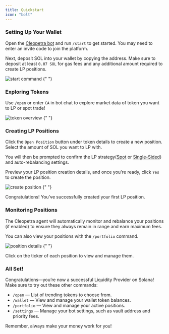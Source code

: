 ```yaml
---
title: Quickstart
icon: "bolt"
---
```


### Setting Up Your Wallet

Open the [Cleopetra bot](https://t.me/cleopetra_bot?start=ref_GOLD) and run `/start` to get started. You may need to enter an invite code to join the platform.

Next, deposit SOL into your wallet by copying the address. Make sure to deposit at least `0.07 SOL` for gas fees and any additional amount required to create LP positions.

<Frame>
  <img src="/images/start.png" alt="start command" className="rounded-lg" />
</Frame>{" "}

### Exploring Tokens

Use `/open` or enter `CA` in bot chat to explore market data of token you want to LP or spot trade!

<Frame>
  <img
    src="/images/token-overview.png"
    alt="token overview"
    className="rounded-lg"
  />
</Frame>{" "}

### Creating LP Positions

Click the `Open Position` button under token details to create a new position. Select the amount of SOL you want to LP with. 

You will then be prompted to confirm the LP strategy([Spot](/strategies/spot) or [Single-Sided](/strategies/single)) and auto-rebalancing settings.  

Preview your LP position creation details, and once you're ready, click `Yes` to create the position.

<Frame>
  <img
    src="/images/create-position.png"
    alt="create position"
    className="rounded-lg"
  />
</Frame>{" "}

<Icon icon="check" /> Congratulations! You’ve successfully created your first LP
position.

### Monitoring Positions

The Cleopetra agent will automatically monitor and rebalance your positions (if enabled) to ensure they always remain in range and earn maximum fees.

You can also view your positions with the `/portfolio` command.

<Frame>
  <img
    src="/images/position-details.png"
    alt="position details"
    className="rounded-lg"
  />
</Frame>{" "}

<Info>Click on the ticker of each position to view and manage them.</Info>

### All Set!

Congratulations—you’re now a successful Liquidity Provider on Solana! Make sure to try out these other commands:

- `/open` — List of trending tokens to choose from.
- `/wallet` — View and manage your wallet token balances.
- `/portfolio` — View and manage your active positions.
- `/settings` — Manage your bot settings, such as vault address and priority fees.

<Check>Remember, always make your money work for you!</Check>
